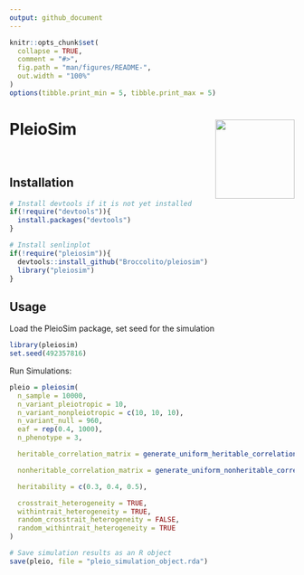 ```yaml
---
output: github_document
---
```


<!-- README.md is generated from README.Rmd. Please edit that file -->

```r
knitr::opts_chunk$set(
  collapse = TRUE,
  comment = "#>",
  fig.path = "man/figures/README-",
  out.width = "100%"
)
options(tibble.print_min = 5, tibble.print_max = 5)
```

# PleioSim <a href='https://github.com/Broccolito/pleiosim'><img src='man/figures/logo.png' align="right" height="140"/></a>

<!-- badges: start -->
<br>
<!-- badges: end -->

## Installation

```r
# Install devtools if it is not yet installed
if(!require("devtools")){
  install.packages("devtools")
}

# Install senlinplot
if(!require("pleiosim")){
  devtools::install_github("Broccolito/pleiosim")
  library("pleiosim")
}
```

## Usage

Load the PleioSim package, set seed for the simulation
```r
library(pleiosim)
set.seed(492357816)
```

Run Simulations:
```r
pleio = pleiosim(
  n_sample = 10000,
  n_variant_pleiotropic = 10,
  n_variant_nonpleiotropic = c(10, 10, 10),
  n_variant_null = 960,
  eaf = rep(0.4, 1000),
  n_phenotype = 3,

  heritable_correlation_matrix = generate_uniform_heritable_correlation_matrix(0.4, 3),

  nonheritable_correlation_matrix = generate_uniform_nonheritable_correlation_matrix(0.2, 3),

  heritability = c(0.3, 0.4, 0.5),

  crosstrait_heterogeneity = TRUE,
  withintrait_heterogeneity = TRUE,
  random_crosstrait_heterogeneity = FALSE,
  random_withintrait_heterogeneity = TRUE
)

# Save simulation results as an R object
save(pleio, file = "pleio_simulation_object.rda")
```





